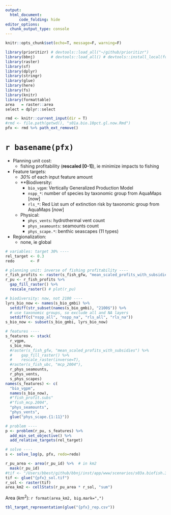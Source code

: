 ```yaml
---
output: 
  html_document:
      code_folding: hide
editor_options: 
  chunk_output_type: console
---
```


```r
knitr::opts_chunk$set(echo=T, message=F, warning=F)
```

```r
library(prioritizr) # devtools::load_all("~/github/prioritizr")
library(bbnj)       # devtools::load_all() # devtools::install_local(force=T)
library(raster)
library(sf)
library(dplyr)
library(stringr)
library(glue)
library(here)
library(fs)
library(knitr)
library(formattable)
area   = raster::area
select = dplyr::select

rmd <- knitr::current_input(dir = T)
#rmd <- file.path(getwd(), "s01a.bio.10pct.gl.now.Rmd")
pfx <- rmd %>% path_ext_remove()
```

# `r basename(pfx)`

- Planning unit cost:
    - fishing profitability (**rescaled [0-1]**), ie minimize impacts to fishing

- Feature targets:
    - _30%_ of each input feature amount
    - **Biodiversity:
        - `bio_vgpm`: Vertically Generalized Production Model
        - `nspp_*`: number of species by taxonomic group from AquaMaps [_now_]
        - `rls_*`: Red List sum of extinction risk by taxonomic group from AquaMaps [_now_]
    - Physical:
        - `phys_vents`: hydrothermal vent count
        - `phys_seamounts`: seamounts count
        - `phys_scape.*`: benthic seascapes (11 types)
  
- Regionalization:
    - none, ie global

```r
# variables: target 30% ----
rel_target <- 0.3
redo       <- F

# planning unit: inverse of fishing profitability ----
r_fish_profits <- raster(s_fish_gfw, "mean_scaled_profits_with_subsidies") # plot(r_fish_profits)
r_pu <- r_fish_profits %>%
  gap_fill_raster() %>%
  rescale_raster() # plot(r_pu)

# biodiversity: now, not 2100 ----
lyrs_bio_now <- names(s_bio_gmbi) %>% 
  setdiff(str_subset(names(s_bio_gmbi), "2100$")) %>% 
  # use taxonomic groups, so exclude all and NA layers
  setdiff(c("nspp_all", "nspp_na", "rls_all", "rls_na"))
s_bio_now <- subset(s_bio_gmbi, lyrs_bio_now)

# features ----
s_features <- stack(
  r_vgpm,
  s_bio_now,
  #raster(s_fish_gfw, "mean_scaled_profits_with_subsidies") %>%
  #    gap_fill_raster() %>%
  #    rescale_raster(inverse=T),
  #raster(s_fish_ubc, "mcp_2004"),
  r_phys_seamounts,
  r_phys_vents,
  s_phys_scapes)
names(s_features) <- c(
  "bio_vgpm",
  names(s_bio_now),
  #"fish_profit.subs"
  #"fish_mcp.2004",
  "phys_seamounts",
  "phys_vents",
  glue("phys_scape.{1:11}"))

# problem ----
p <- problem(r_pu, s_features) %>%
  add_min_set_objective() %>% 
  add_relative_targets(rel_target)

# solve ----
s <- solve_log(p, pfx, redo=redo)
```

```r
r_pu_area <- area(r_pu_id) %>%  # in km2
  mask(r_pu_id)
#tif <- "/Users/bbest/github/bbnj/inst/app/www/scenarios/s03a.biofish.30pct.gl.now_sol.tif"
tif <- glue("{pfx}_sol.tif")
r_sol <- raster(tif)
area_km2 <- cellStats(r_pu_area * r_sol, "sum")
```

Area ($km^2$): `r format(area_km2, big.mark=",")`

```r
tbl_target_representation(glue("{pfx}_rep.csv"))
```


